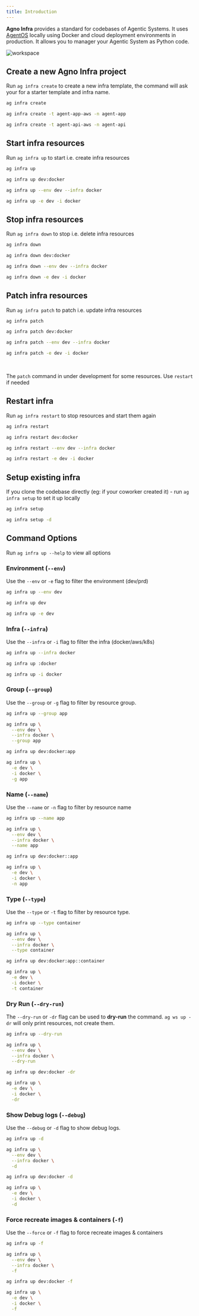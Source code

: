 ```yaml
---
title: Introduction
---
```


**Agno Infra** provides a standard for codebases of Agentic Systems. It uses [AgentOS](/agent-os/introduction) locally using Docker and cloud deployment environments in production. It allows you to manager your Agentic System as Python code.

![workspace](/images/workspace.png)

## Create a new Agno Infra project

Run `ag infra create` to create a new infra template, the command will ask your for a starter template and infra name.

<CodeGroup>

```bash Create Infra Template
ag infra create
```

```bash Create Agent App
ag infra create -t agent-app-aws -n agent-app
```

```bash Create Agent API
ag infra create -t agent-api-aws -n agent-api
```

</CodeGroup>

## Start infra resources

Run `ag infra up` to start i.e. create infra resources

<CodeGroup>

```bash terminal
ag infra up
```

```bash shorthand
ag infra up dev:docker
```

```bash full options
ag infra up --env dev --infra docker
```

```bash short options
ag infra up -e dev -i docker
```

</CodeGroup>

## Stop infra resources

Run `ag infra down` to stop i.e. delete infra resources

<CodeGroup>

```bash terminal
ag infra down
```

```bash shorthand
ag infra down dev:docker
```

```bash full options
ag infra down --env dev --infra docker
```

```bash short options
ag infra down -e dev -i docker
```

</CodeGroup>

## Patch infra resources

Run `ag infra patch` to patch i.e. update infra resources

<CodeGroup>

```bash terminal
ag infra patch
```

```bash shorthand
ag infra patch dev:docker
```

```bash full options
ag infra patch --env dev --infra docker
```

```bash short options
ag infra patch -e dev -i docker
```

</CodeGroup>

<br />

<Note>

The `patch` command in under development for some resources. Use `restart` if needed

</Note>

## Restart infra

Run `ag infra restart` to stop resources and start them again

<CodeGroup>

```bash terminal
ag infra restart
```

```bash shorthand
ag infra restart dev:docker
```

```bash full options
ag infra restart --env dev --infra docker
```

```bash short options
ag infra restart -e dev -i docker
```

</CodeGroup>

## Setup existing infra

If you clone the codebase directly (eg: if your coworker created it) - run `ag infra setup` to set it up locally

<CodeGroup>

```bash terminal
ag infra setup
```

```bash with debug logs
ag infra setup -d
```

</CodeGroup>

## Command Options

<Note>Run `ag infra up --help` to view all options</Note>

### Environment (`--env`)

Use the `--env` or `-e` flag to filter the environment (dev/prd)

<CodeGroup>

```bash flag
ag infra up --env dev
```

```bash shorthand
ag infra up dev
```

```bash short options
ag infra up -e dev
```

</CodeGroup>

### Infra (`--infra`)

Use the `--infra` or `-i` flag to filter the infra (docker/aws/k8s)

<CodeGroup>

```bash flag
ag infra up --infra docker
```

```bash shorthand
ag infra up :docker
```

```bash short options
ag infra up -i docker
```

</CodeGroup>

### Group (`--group`)

Use the `--group` or `-g` flag to filter by resource group.

<CodeGroup>

```bash flag
ag infra up --group app
```

```bash full options
ag infra up \
  --env dev \
  --infra docker \
  --group app
```

```bash shorthand
ag infra up dev:docker:app
```

```bash short options
ag infra up \
  -e dev \
  -i docker \
  -g app
```

</CodeGroup>

### Name (`--name`)

Use the `--name` or `-n` flag to filter by resource name

<CodeGroup>

```bash flag
ag infra up --name app
```

```bash full options
ag infra up \
  --env dev \
  --infra docker \
  --name app
```

```bash shorthand
ag infra up dev:docker::app
```

```bash short options
ag infra up \
  -e dev \
  -i docker \
  -n app
```

</CodeGroup>

### Type (`--type`)

Use the `--type` or `-t` flag to filter by resource type.

<CodeGroup>

```bash flag
ag infra up --type container
```

```bash full options
ag infra up \
  --env dev \
  --infra docker \
  --type container
```

```bash shorthand
ag infra up dev:docker:app::container
```

```bash short options
ag infra up \
  -e dev \
  -i docker \
  -t container
```

</CodeGroup>

### Dry Run (`--dry-run`)

The `--dry-run` or `-dr` flag can be used to **dry-run** the command. `ag ws up -dr` will only print resources, not create them.

<CodeGroup>

```bash flag
ag infra up --dry-run
```

```bash full options
ag infra up \
  --env dev \
  --infra docker \
  --dry-run
```

```bash shorthand
ag infra up dev:docker -dr
```

```bash short options
ag infra up \
  -e dev \
  -i docker \
  -dr
```

</CodeGroup>

### Show Debug logs (`--debug`)

Use the `--debug` or `-d` flag to show debug logs.

<CodeGroup>

```bash flag
ag infra up -d
```

```bash full options
ag infra up \
  --env dev \
  --infra docker \
  -d
```

```bash shorthand
ag infra up dev:docker -d
```

```bash short options
ag infra up \
  -e dev \
  -i docker \
  -d
```

</CodeGroup>

### Force recreate images & containers (`-f`)

Use the `--force` or `-f` flag to force recreate images & containers

<CodeGroup>

```bash flag
ag infra up -f
```

```bash full options
ag infra up \
  --env dev \
  --infra docker \
  -f
```

```bash shorthand
ag infra up dev:docker -f
```

```bash short options
ag infra up \
  -e dev \
  -i docker \
  -f
```

</CodeGroup>
